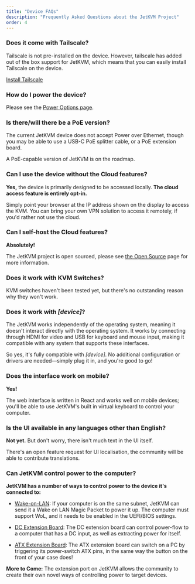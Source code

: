 ```yaml
---
title: "Device FAQs"
description: "Frequently Asked Questions about the JetKVM Project"
order: 4
---
```


### Does it come with Tailscale?

Tailscale is not pre-installed on the device. However, tailscale has added out of the box support for JetKVM, which means that you can easily install Tailscale on the device.

[Install Tailscale](../networking/remote-access#tailscale)

### How do I power the device?

Please see the [Power Options page](../peripheral-devices/alternative-power-sources).

### Is there/will there be a PoE version?

The current JetKVM device does not accept Power over Ethernet, though you may be able to use a USB-C PoE splitter cable,
or a PoE extension board.

A PoE-capable version of JetKVM is on the roadmap.

### Can I use the device without the Cloud features?

**Yes,** the device is primarily designed to be accessed locally. **The cloud access feature is entirely opt-in.**

Simply point your browser at the IP address shown on the display to access the KVM. You can bring your own VPN
solution to access it remotely, if you'd rather not use the cloud.

### Can I self-host the Cloud features?

**Absolutely!**

The JetKVM project is open sourced, please see [the Open Source](https://github.com/jetkvm/kvm) page for
more information.

### Does it work with KVM Switches?

KVM switches haven't been tested yet, but there's no outstanding reason why they won't work.

### Does it work with _[device]_?

The JetKVM works independently of the operating system, meaning it doesn't interact directly with the operating system. It works by connecting through HDMI for video and USB for keyboard and mouse input, making it compatible with any system that supports these interfaces.

So yes, it's fully compatible with _[device]_. No additional configuration or drivers are needed—simply plug it in, and you're good to go!

### Does the interface work on mobile?

**Yes!**

The web interface is written in React and works well on mobile devices; you'll be able to use JetKVM's built in
virtual keyboard to control your computer.

### Is the UI available in any languages other than English?

**Not yet.** But don't worry, there isn't much text in the UI itself.

There's an open feature request for UI localisation, the community will be able to contribute translations.

### Can JetKVM control power to the computer?

**JetKVM has a number of ways to control power to the device it's connected to:**

- [Wake-on-LAN](../networking/wake-on-lan): If your computer is on the same subnet, JetKVM can send it a Wake on LAN Magic Packet to
  power it up. The computer must support WoL, and it needs to be enabled in the UEFI/BIOS settings.

- [DC Extension Board](../peripheral-devices/extension-port#dc-power-control): The DC extension board can control power-flow to a computer that has a DC
  input, as well as extracting power for itself.

- [ATX Extension Board](../peripheral-devices/extension-port#atx-power-control): The ATX extension board can switch on a PC by triggering its power-switch ATX
  pins, in the same way the button on the front of your case does!

**More to Come:** The extension port on JetKVM allows the community to create their own novel ways of controlling power
to target devices.
